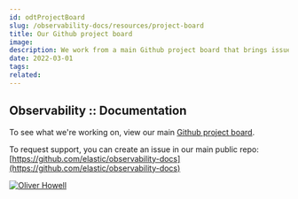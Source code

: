---
id: odtProjectBoard
slug: /observability-docs/resources/project-board
title: Our Github project board
image:
description: We work from a main Github project board that brings issues from different repos together.
date: 2022-03-01
tags:
related:
---

## Observability :: Documentation

To see what we're working on, view our main [Github project board](https://github.com/orgs/elastic/projects/513).

To request support, you can create an issue in our main public repo: [https://github.com/elastic/observability-docs](https://github.com/elastic/observability-docs)

[![Oliver Howell](../images/obs-docs-github-project-board.png)](https://github.com/orgs/elastic/projects/513)
